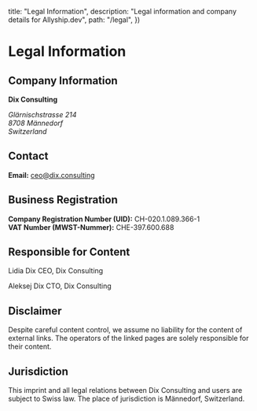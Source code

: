 
  title: "Legal Information",
  description: "Legal information and company details for Allyship.dev",
  path: "/legal",
})

# Legal Information

## Company Information
**Dix Consulting**

<address>
  Glärnischstrasse 214<br />
  8708 Männedorf<br />
  Switzerland
</address>

## Contact
**Email:** [ceo@dix.consulting](mailto:ceo@dix.consulting)

## Business Registration
**Company Registration Number (UID):** CH-020.1.089.366-1 <br/>
**VAT Number (MWST-Nummer):** CHE-397.600.688

## Responsible for Content
Lidia Dix
CEO, Dix Consulting

Aleksej Dix
CTO, Dix Consulting

## Disclaimer
Despite careful content control, we assume no liability for the content of external links. The operators of the linked pages are solely responsible for their content.

## Jurisdiction
This imprint and all legal relations between Dix Consulting and users are subject to Swiss law. The place of jurisdiction is Männedorf, Switzerland.
